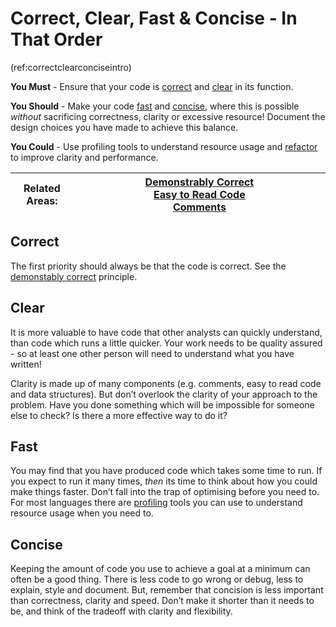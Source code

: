 # Correct, Clear, Fast & Concise - In That Order {#correct_clear_concise}

(ref:correctclearconciseintro)

**You Must** - Ensure that your code is [correct](#ccfc_correct) and [clear](#ccfc_clear) in its function. 

**You Should** - Make your code [fast](#ccfc_fast) and [concise](#ccfc_concise), where this is possible _without_ sacrificing correctness, clarity or excessive resource! Document the design choices you have made to achieve this balance.

**You Could** - 
Use profiling tools to understand resource usage and [refactor](https://en.wikipedia.org/wiki/Code_refactoring) to improve clarity and performance.

|Related Areas: 	| [Demonstrably Correct](#demonstrably_correct) <br> [Easy to Read Code](#easy_to_read)<br> [Comments](#comments)  |
|---------------	|------------------------------------------------------------|

## Correct {#ccfc_correct}
The first priority should always be that the code is correct.
See the [demonstably correct](#demonsrably_correct) principle.

## Clear {#ccfc_clear}
It is more valuable to have code that other analysts can quickly understand, than code which runs a little quicker.
Your work needs to be quality assured - so at least one other person will need to understand what you have written!

Clarity is made up of many components (e.g. comments, easy to read code and data structures).
But don't overlook the clarity of your approach to the problem.
Have you done something which will be impossible for someone else to check? Is there a more effective way to do it?

## Fast {#ccfc_fast}
You may find that you have produced code which takes some time to run.
If you expect to run it many times, _then_ its time to think about how you could make things faster.
Don't fall into the trap of optimising before you need to.
For most languages there are [profiling](https://en.wikipedia.org/wiki/Profiling_%28computer_programming%29) tools you can use to understand resource usage when you need to.

## Concise {#ccfc_concise}
Keeping the amount of code you use to achieve a goal at a minimum can often be a good thing.
There is less code to go wrong or debug, less to explain, style and document.
But, remember that concision is less important than correctness, clarity and speed.
Don't make it shorter than it needs to be, and think of the tradeoff with clarity and flexibility.
